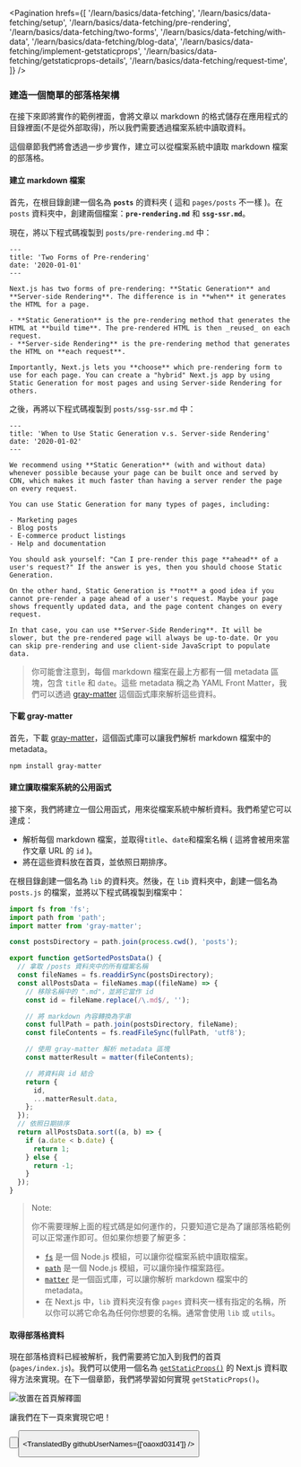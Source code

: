 
<Pagination
  hrefs={[
    '/learn/basics/data-fetching',
    '/learn/basics/data-fetching/setup',
    '/learn/basics/data-fetching/pre-rendering',
    '/learn/basics/data-fetching/two-forms',
    '/learn/basics/data-fetching/with-data',
    '/learn/basics/data-fetching/blog-data',
    '/learn/basics/data-fetching/implement-getstaticprops',
    '/learn/basics/data-fetching/getstaticprops-details',
    '/learn/basics/data-fetching/request-time',
  ]}
/>

### 建造一個簡單的部落格架構

在接下來即將實作的範例裡面，會將文章以 markdown 的格式儲存在應用程式的目錄裡面(不是從外部取得)，所以我們需要透過檔案系統中讀取資料。

這個章節我們將會透過一步步實作，建立可以從檔案系統中讀取 markdown 檔案的部落格。

#### 建立 markdown 檔案

首先，在根目錄創建一個名為 <strong>`posts`</strong> 的資料夾 ( 這和 `pages/posts` 不一樣 )。在 `posts` 資料夾中，創建兩個檔案：<strong>`pre-rendering.md`</strong> 和 <strong>`ssg-ssr.md`</strong>。

現在，將以下程式碼複製到 `posts/pre-rendering.md` 中：

```text
---
title: 'Two Forms of Pre-rendering'
date: '2020-01-01'
---

Next.js has two forms of pre-rendering: **Static Generation** and **Server-side Rendering**. The difference is in **when** it generates the HTML for a page.

- **Static Generation** is the pre-rendering method that generates the HTML at **build time**. The pre-rendered HTML is then _reused_ on each request.
- **Server-side Rendering** is the pre-rendering method that generates the HTML on **each request**.

Importantly, Next.js lets you **choose** which pre-rendering form to use for each page. You can create a "hybrid" Next.js app by using Static Generation for most pages and using Server-side Rendering for others.
```

之後，再將以下程式碼複製到 `posts/ssg-ssr.md` 中：

```text
---
title: 'When to Use Static Generation v.s. Server-side Rendering'
date: '2020-01-02'
---

We recommend using **Static Generation** (with and without data) whenever possible because your page can be built once and served by CDN, which makes it much faster than having a server render the page on every request.

You can use Static Generation for many types of pages, including:

- Marketing pages
- Blog posts
- E-commerce product listings
- Help and documentation

You should ask yourself: "Can I pre-render this page **ahead** of a user's request?" If the answer is yes, then you should choose Static Generation.

On the other hand, Static Generation is **not** a good idea if you cannot pre-render a page ahead of a user's request. Maybe your page shows frequently updated data, and the page content changes on every request.

In that case, you can use **Server-Side Rendering**. It will be slower, but the pre-rendered page will always be up-to-date. Or you can skip pre-rendering and use client-side JavaScript to populate data.
```

> 你可能會注意到，每個 markdown 檔案在最上方都有一個 metadata 區塊，包含 `title` 和 `date`。這些 metadata 稱之為 YAML Front Matter，我們可以透過 <a href="https://github.com/jonschlinkert/gray-matter"  className="link-code" target="_blank">gray-matter</a> 這個函式庫來解析這些資料。

#### 下載 gray-matter

首先，下載 <a href="https://github.com/jonschlinkert/gray-matter" className="link-code" target="_blank">gray-matter</a>，這個函式庫可以讓我們解析 markdown 檔案中的 metadata。

```bash
npm install gray-matter
```

#### 建立讀取檔案系統的公用函式

接下來，我們將建立一個公用函式，用來從檔案系統中解析資料。我們希望它可以達成：

- 解析每個 markdown 檔案，並取得`title`、`date`和檔案名稱 ( 這將會被用來當作文章 URL 的 `id` )。
- 將在這些資料放在首頁，並依照日期排序。

在根目錄創建一個名為 `lib` 的資料夾。然後，在 `lib` 資料夾中，創建一個名為 `posts.js` 的檔案，並將以下程式碼複製到檔案中：

```jsx
import fs from 'fs';
import path from 'path';
import matter from 'gray-matter';

const postsDirectory = path.join(process.cwd(), 'posts');

export function getSortedPostsData() {
  // 拿取 /posts 資料夾中的所有檔案名稱
  const fileNames = fs.readdirSync(postsDirectory);
  const allPostsData = fileNames.map((fileName) => {
    // 移除名稱中的 ".md"，並將它當作 id
    const id = fileName.replace(/\.md$/, '');

    // 將 markdown 內容轉換為字串
    const fullPath = path.join(postsDirectory, fileName);
    const fileContents = fs.readFileSync(fullPath, 'utf8');

    // 使用 gray-matter 解析 metadata 區塊
    const matterResult = matter(fileContents);

    // 將資料與 id 結合
    return {
      id,
      ...matterResult.data,
    };
  });
  // 依照日期排序
  return allPostsData.sort((a, b) => {
    if (a.date < b.date) {
      return 1;
    } else {
      return -1;
    }
  });
}
```

> Note:
>
> 你不需要理解上面的程式碼是如何運作的，只要知道它是為了讓部落格範例可以正常運作即可。但如果你想要了解更多：
>
> - <a href="/docs/basic-features/data-fetching/overview#getstaticprops-static-generation" className="link-code" target="_blank">`fs`</a>  是一個 Node.js 模組，可以讓你從檔案系統中讀取檔案。
> - <a href="https://nodejs.org/api/path.html#pathjoinpaths" className="link-code" target="_blank">`path`</a> 是一個 Node.js 模組，可以讓你操作檔案路徑。
> - <a href="https://www.npmjs.com/package/gray-matter" className="link-code" target="_blank">`matter`</a> 是一個函式庫，可以讓你解析 markdown 檔案中的 metadata。
> - 在 Next.js 中，`lib` 資料夾沒有像 `pages` 資料夾一樣有指定的名稱，所以你可以將它命名為任何你想要的名稱。通常會使用 `lib` 或 `utils`。

#### 取得部落格資料

現在部落格資料已經被解析，我們需要將它加入到我們的首頁 (`pages/index.js`)。我們可以使用一個名為 <a href="/docs/basic-features/data-fetching/overview#getstaticprops-static-generation" className="link-code" target="_blank">`getStaticProps()`</a> 的 Next.js 資料取得方法來實現。在下一個章節，我們將學習如何實現 `getStaticProps()`。

![放置在首頁解釋圖](https://nextjs.org/static/images/learn/data-fetching/index-page.png '放置在首頁解釋圖')

讓我們在下一頁來實現它吧！

<Button
  content="返回上一頁 ←"
  url="/learn/basics/data-fetching/with-data"
  basicStyle="text-white bg-[#0070f3]"
  hoverStyle="hover:opacity-90"
/>

<Button
  content="前往下一頁 →"
  url="/learn/basics/data-fetching/implement-getstaticprops"
  basicStyle="text-white bg-[#0070f3]"
  hoverStyle="hover:opacity-90"
/>

<TranslatedBy githubUserNames={['oaoxd0314']} />
